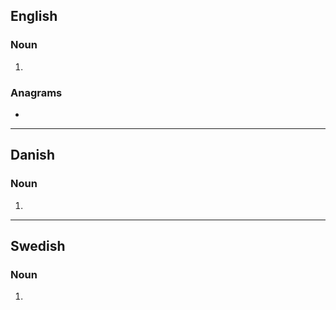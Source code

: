==English==

===Noun===
{{head|en|noun form}}

# {{plural of|en|semester}}

===Anagrams===
* {{anagrams|en|a=eeemrssst|semestres}}

----

==Danish==

===Noun===
{{head|da|noun form|g=n}}

# {{inflection of|da|semester||indef|gen|s}}

----

==Swedish==

===Noun===
{{head|sv|noun form}}

# {{sv-noun-form-indef-gen|semester}}